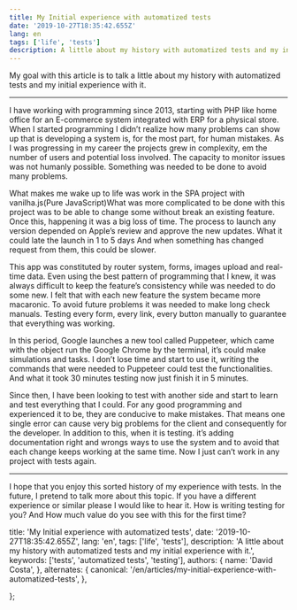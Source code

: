 ```yaml
---
title: My Initial experience with automatized tests
date: '2019-10-27T18:35:42.655Z'
lang: en
tags: ['life', 'tests']
description: A little about my history with automatized tests and my initial experience with it.
---
```


My goal with this article is to talk a little about my history with automatized tests and my initial experience with it.

---

I have working with programming since 2013, starting with PHP like home office for an E-commerce system integrated with ERP for a physical store. When I started programming I didn’t realize how many problems can show up that is developing a system is, for the most part, for human mistakes. As I was progressing in my career the projects grew in complexity, em the number of users and potential loss involved. The capacity to monitor issues was not humanly possible. Something was needed to be done to avoid many problems.

What makes me wake up to life was work in the SPA project with vanilha.js(Pure JavaScript)What was more complicated to be done with this project was to be able to change some without break an existing feature. Once this, happening it was a big loss of time. The process to launch any version depended on Apple’s review and approve the new updates. What it could late the launch in 1 to 5 days And when something has changed request from them, this could be slower.

This app was constituted by router system, forms, images upload and real-time data. Even using the best pattern of programming that I knew, it was always difficult to keep the feature’s consistency while was needed to do some new. I felt that with each new feature the system became more macaronic. To avoid future problems it was needed to make long check manuals. Testing every form, every link, every button manually to guarantee that everything was working.

In this period, Google launches a new tool called Puppeteer, which came with the object run the Google Chrome by the terminal, it’s could make simulations and tasks. I don’t lose time and start to use it, writing the commands that were needed to Puppeteer could test the functionalities. And what it took 30 minutes testing now just finish it in 5 minutes.

Since then, I have been looking to test with another side and start to learn and test everything that I could. For any good programming and experienced it to be, they are conducive to make mistakes. That means one single error can cause very big problems for the client and consequently for the developer. In addition to this, when it is testing. it’s adding documentation right and wrongs ways to use the system and to avoid that each change keeps working at the same time. Now I just can’t work in any project with tests again.

---

I hope that you enjoy this sorted history of my experience with tests. In the future, I pretend to talk more about this topic. If you have a different experience or similar please I would like to hear it. How is writing testing for you? And How much value do you see with this for the first time?

  title: 'My Initial experience with automatized tests',
  date: '2019-10-27T18:35:42.655Z',
  lang: 'en',
  tags: ['life', 'tests'],
  description:
    'A little about my history with automatized tests and my initial experience with it.',
  keywords: ['tests', 'automatized tests', 'testing'],
  authors: {
    name: 'David Costa',
  },
  alternates: {
    canonical: '/en/articles/my-initial-experience-with-automatized-tests',
  },

};


